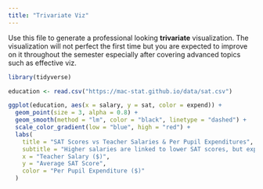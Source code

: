 ```yaml
---
title: "Trivariate Viz"
---
```


Use this file to generate a professional looking **trivariate** visualization.  The visualization will not perfect the first time but you are expected to improve on it throughout the semester especially after covering advanced topics such as effective viz.


```r
library(tidyverse)
```

```r
education <- read.csv("https://mac-stat.github.io/data/sat.csv")
```

```r
ggplot(education, aes(x = salary, y = sat, color = expend)) +
  geom_point(size = 3, alpha = 0.8) + 
  geom_smooth(method = "lm", color = "black", linetype = "dashed") +  
  scale_color_gradient(low = "blue", high = "red") + 
  labs(
    title = "SAT Scores vs Teacher Salaries & Per Pupil Expenditures",
    subtitle = "Higher salaries are linked to lower SAT scores, but expenditure provides further insights",
    x = "Teacher Salary ($)",
    y = "Average SAT Score",
    color = "Per Pupil Expenditure ($)"
  )
```
